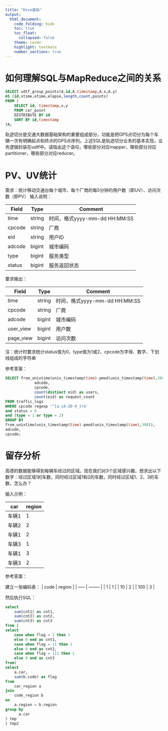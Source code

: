 ```yaml
---
title: "Hive基础"
output:
  html_document:
    code_folding: hide
    toc: true
    toc_float: 
      collapsed: false
    theme: cosmo
    highlight: textmate
    number_sections: true
---
```


# 如何理解SQL与MapReduce之间的关系
``` sql
SELECT udtf_group_points(A.id,A.timestamp,A.x,A.y)
AS (id,stime,etime,elapse,length,count,points)
FROM (
    SELECT id, timestamp,x,y
    FROM car_point
    DISTRIBUTE BY id
    SORT BY id,timestamp
)A;
```
轨迹切分是交通大数据基础架构的重要组成部分，功能是把GPS点切分为每个车辆一次有明确起点和终点的GPS点序列。上述SQL是轨迹切分业务的基本实现，业务逻辑封装在udtf中。请指出这个语句，哪些部分对应mapper，哪些部分对应partitioner，哪些部分对应reducer。

# PV、UV统计
需求：统计移动交通台每个城市、每个厂商的每5分钟的用户数（即UV）、访问次数（即PV）
输入说明：

| Field | Type | Comment|
| ----- | -------- | -------- |
| time | string | 时间，格式yyyy-mm-dd HH:MM:SS |
| cpcode | string | 厂商 |
| eid | string | 用户ID |
| adcode | bigint | 城市编码 |
| type | bigint | 服务类型 |
| status | bigint | 服务返回状态 |

要求输出：

| Field | Type | Comment|
| ----- | -------- | -------- |
| time | string | 时间，格式yyyy-mm-dd HH:MM:SS |
| cpcode | string | 厂商 |
| adcode | bigint | 城市编码 |
| user_view | bigint | 用户数 |
| page_view| bigint | 访问次数 |

注：统计时要求统计status值为0，type值为1或2，cpcode为字母、数字、下划线组成的字符串   

参考答案： 

```  sql
SELECT from_unixtime(unix_timestamp(time)-pmod(unix_timestamp(time),300)) as time,
             adcode,
             cpcode,
             count(distinct eid) as users,
             count(eid) as request_count
FROM traffic_logs
WHERE cpcode regexp '^[a-zA-Z0-9_]+$' 
and status = 0 
and (type = 1 or type = 2)
GROUP BY 
from_unixtime(unix_timestamp(time)-pmod(unix_timestamp(time),300)),
adcode,
cpcode;
```

# 留存分析
高德的数据能够得到每辆车经过的区域。现在我们对3个区域感兴趣，想求出以下数字：经过区域1的车数，同时经过区域1和2的车数，同时经过区域1、2、3的车数，怎么办？

输入示例：

| car | region |
| ----- | -------- | 
| 车辆1 |  1  |
| 车辆2 |  2 |
| 车辆1 |  2  |
| 车辆3 |  1  |
| 车辆1 |  3   |
| 车辆3 |  2   |

参考答案：

建立一张编码表：
| code | region |
| ----- | -------- | 
| 1 |  1  |
| 10 |  2 |
| 100 |  3  |


然后执行SQL：
``` sql
select
    sum(cnt1) as cnt1,
    sum(cnt2) as cnt2,
    sum(cnt3) as cnt3
from (
select
    case when flag = 1 then 1
    else 0 end as cnt1,
    case when flag = 11 then 1
    else 0 end as cnt2,
    case when flag = 111 then 1
    else 0 end as cnt3
from(
select 
    a.car,
    sum(b.code) as flag
from 
    car_region a
join
    code_region b
on 
    a.region = b.region
group by
      a.car
) tmp
) tmp2
```

